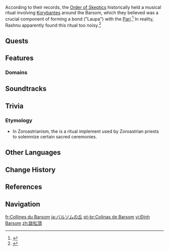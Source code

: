 {{Location Infobox
|image        = Hills of Barsom.png
|type         = Subarea
|region       = Sumeru
|subregion    = Girdle of the Sands
|area         = Realm of Farakhkert
}}
{{Location Intro|description=<p>The Hills of Barsom are located just north of [[Asipattravana Swamp]]. They are home to the Barsom, a huge pine tree with pink foliage,<ref>{{Ref/VP|Elder Pine Atop the Wastes}}</ref> and its familiar, the Pari [[Rashnu]].</p>}}

According to their records, the [[Order of Skeptics]] historically held a musical ritual involving [[Korybantes]] around the Barsom, which they believed was a crucial component of forming a bond ("Laupa") with the [[Pari]].<ref>{{Ref/Loading|Sumeru|Korybantes}}</ref> In reality, Rashnu apparently found this ritual too noisy.<ref>{{Ref/Quest|Awakening's Real Sound}}</ref>

<!--
==Points of Interest==
{{Locations by Category Table|type=Points of Interest}}
-->
==Quests==
{{Quests by Category List|heo=1}}

==Features==
===Domains===
{{Domains by Category Gallery}}
<!--
===Exploration===

===Local Specialties===
* {{Item|}}
-->
==Soundtracks==
{{Soundtracks by Category Table|type=location}}
<!--
==Trivia==

==Gallery==
<gallery>

</gallery>

==Video Guides==
{{EVT
|video   = 
|caption = 
}}
-->
==Trivia==
=== Etymology===
*In Zoroastrianism, the {{w|Barsom}} is a ritual implement used by Zoroastrian priests to solemnize certain sacred ceremonies.
==Other Languages==
{{Other Languages
|en      = Hills of Barsom
|zhs     = 跋松顶
|zhs_rm  = Básōng-dǐng
|zht     = 跋松頂
|zht_rm  = Básōng-dǐng
|zh_tl   = Barsom Peak
|ja      = バルソムの{{Rubi|丘|おか}}
|ja_rm   = Barusomu no Oka<ref>[[Map]], Label: Hills of Barsom (Japanese)</ref>
|ja_tl   = Barsom Hills
|ko      = 바르솜 {{tt|정상|頂上}}
|ko_tl   = Barsom Peak
|es      = Peñasco de Barsom
|es_tl   = Barsom Crag
|fr      = Collines du Barsom
|fr_tl   = Hills of Barsom
|ru      = Холмы Барсом
|ru_tl   = Hills of Barsom
|th      = Hills of Barsom
|vi      = Đỉnh Barsom
|vi_tl   = 
|de      = Barsomhöhen
|de_tl   = Barsom Heights
|id      = Hills of Barsom
|pt      = Colinas de Barsom
|pt_tl   = 
|tr      = Barsom Tepeleri
|tr_tl   = Barsom Hills
|it      = Colline del Barsom
|it_tl   = 
}}

==Change History==
{{Change History|3.6}}

==References==
{{Reflist}}

==Navigation==
{{Area Navbox|Sumeru}}

[[fr:Collines du Barsom]]
[[ja:バルソムの丘]]
[[pt-br:Colinas de Barsom]]
[[vi:Đỉnh Barsom]]
[[zh:跋松頂]]